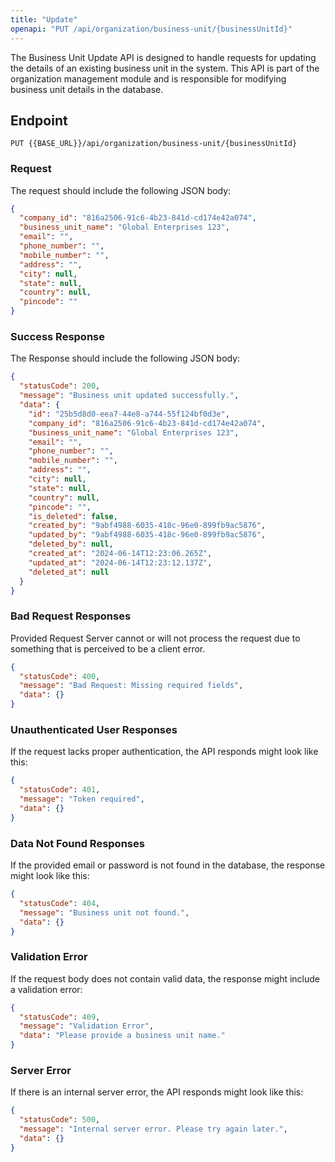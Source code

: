 ---
title: "Update"
openapi: "PUT /api/organization/business-unit/{businessUnitId}"
---

The Business Unit Update API is designed to handle requests for updating the details of an existing business unit in the system. This API is part of the organization management module and is responsible for modifying business unit details in the database.

## Endpoint

`PUT {{BASE_URL}}/api/organization/business-unit/{businessUnitId}`

### Request

The request should include the following JSON body:

```json
{
  "company_id": "816a2506-91c6-4b23-841d-cd174e42a074",
  "business_unit_name": "Global Enterprises 123",
  "email": "",
  "phone_number": "",
  "mobile_number": "",
  "address": "",
  "city": null,
  "state": null,
  "country": null,
  "pincode": ""
}
```

### Success Response

The Response should include the following JSON body:

```json
{
  "statusCode": 200,
  "message": "Business unit updated successfully.",
  "data": {
    "id": "25b5d8d0-eea7-44e8-a744-55f124bf0d3e",
    "company_id": "816a2506-91c6-4b23-841d-cd174e42a074",
    "business_unit_name": "Global Enterprises 123",
    "email": "",
    "phone_number": "",
    "mobile_number": "",
    "address": "",
    "city": null,
    "state": null,
    "country": null,
    "pincode": "",
    "is_deleted": false,
    "created_by": "9abf4988-6035-418c-96e0-899fb9ac5876",
    "updated_by": "9abf4988-6035-418c-96e0-899fb9ac5876",
    "deleted_by": null,
    "created_at": "2024-06-14T12:23:06.265Z",
    "updated_at": "2024-06-14T12:23:12.137Z",
    "deleted_at": null
  }
}
```

### Bad Request Responses

Provided Request Server cannot or will not process the request due to something that is perceived to be a client error.

```json
{
  "statusCode": 400,
  "message": "Bad Request: Missing required fields",
  "data": {}
}
```

### Unauthenticated User Responses

If the request lacks proper authentication, the API responds might look like this:

```json
{
  "statusCode": 401,
  "message": "Token required",
  "data": {}
}
```

### Data Not Found Responses

If the provided email or password is not found in the database, the response might look like this:

```json
{
  "statusCode": 404,
  "message": "Business unit not found.",
  "data": {}
}
```

### Validation Error

If the request body does not contain valid data, the response might include a validation error:

```json
{
  "statusCode": 409,
  "message": "Validation Error",
  "data": "Please provide a business unit name."
}
```

### Server Error

If there is an internal server error, the API responds might look like this:

```json
{
  "statusCode": 500,
  "message": "Internal server error. Please try again later.",
  "data": {}
}
```
